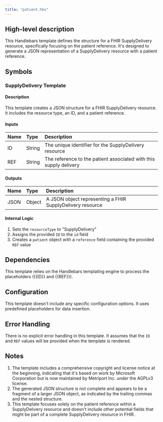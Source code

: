 ```yaml
---
title: "patient.hbs"
---
```


## High-level description
This Handlebars template defines the structure for a FHIR SupplyDelivery resource, specifically focusing on the patient reference. It's designed to generate a JSON representation of a SupplyDelivery resource with a patient reference.

## Symbols

### SupplyDelivery Template
#### Description
This template creates a JSON structure for a FHIR SupplyDelivery resource. It includes the resource type, an ID, and a patient reference.

#### Inputs
| Name | Type | Description |
|:-----|:-----|:------------|
| ID | String | The unique identifier for the SupplyDelivery resource |
| REF | String | The reference to the patient associated with this supply delivery |

#### Outputs
| Name | Type | Description |
|:-----|:-----|:------------|
| JSON | Object | A JSON object representing a FHIR SupplyDelivery resource |

#### Internal Logic
1. Sets the `resourceType` to "SupplyDelivery"
2. Assigns the provided `ID` to the `id` field
3. Creates a `patient` object with a `reference` field containing the provided `REF` value

## Dependencies
This template relies on the Handlebars templating engine to process the placeholders ({{ID}} and {{REF}}).

## Configuration
This template doesn't include any specific configuration options. It uses predefined placeholders for data insertion.

## Error Handling
There is no explicit error handling in this template. It assumes that the `ID` and `REF` values will be provided when the template is rendered.

## Notes
1. The template includes a comprehensive copyright and license notice at the beginning, indicating that it's based on work by Microsoft Corporation but is now maintained by Metriport Inc. under the AGPLv3 license.
2. The generated JSON structure is not complete and appears to be a fragment of a larger JSON object, as indicated by the trailing commas and the nested structure.
3. This template focuses solely on the patient reference within a SupplyDelivery resource and doesn't include other potential fields that might be part of a complete SupplyDelivery resource in FHIR.